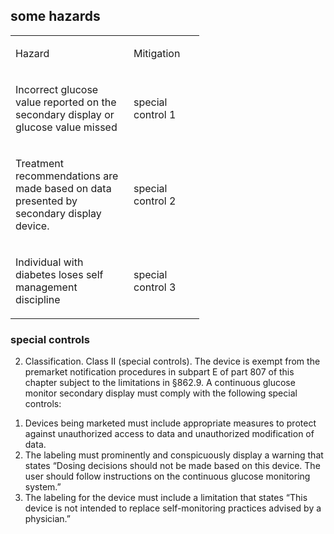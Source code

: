 == some hazards ==

{|
|width="37%"|Hazard
|width="23%"|Mitigation
|-
|Incorrect glucose value reported on the secondary display or glucose value missed
|special control 1
|-
|Treatment recommendations are made based on data presented by secondary display device.
|special control 2
|-
|Individual with diabetes loses self management discipline
|special control 3
|}

=== special controls ===

<ol start="2" style="list-style-type: lower-alpha;">
<li>Classification. Class II (special controls). The device is exempt from the premarket notification procedures in subpart E of part 807 of this chapter subject to the limitations in §862.9. A continuous glucose monitor secondary display must comply with the following special controls:</li></ol>

# Devices being marketed must include appropriate measures to protect against unauthorized access to data and unauthorized modification of data.
# The labeling must prominently and conspicuously display a warning that states “Dosing decisions should not be made based on this device. The user should follow instructions on the continuous glucose monitoring system.”
# The labeling for the device must include a limitation that states “This device is not intended to replace self-monitoring practices advised by a physician.”

<div class="references">



</div>
